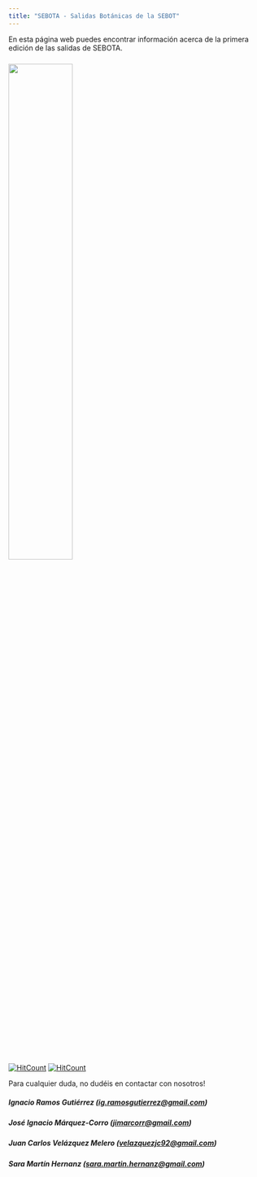 ```yaml
---
title: "SEBOTA - Salidas Botánicas de la SEBOT"
---
```


En esta página web puedes encontrar información acerca de la primera edición de las salidas de SEBOTA.

### ![](SEBOTA_logo.png){width=50%}

[![HitCount](https://hits.dwyl.com/badge.svg?style=flat-square)](https://hits.dwyl.com/se-bota/sebota)
[![HitCount](https://hits.dwyl.com/badge.svg?style=flat-square&show=unique)](https://hits.dwyl.com/se-bota/sebota)

Para cualquier duda, no dudéis en contactar con nosotros!

##### Ignacio Ramos Gutiérrez ([ig.ramosgutierrez\@gmail.com](mailto:ig.ramosgutierrez@gmail.com))

##### José Ignacio Márquez-Corro ([jimarcorr\@gmail.com](mailto:jimarcorr@gmail.com))

##### Juan Carlos Velázquez Melero ([velazquezjc92\@gmail.com](mailto:velazquezjc92@gmail.com))

##### Sara Martín Hernanz ([sara.martin.hernanz\@gmail.com](mailto:sara.martin.hernanz@gmail.com))


